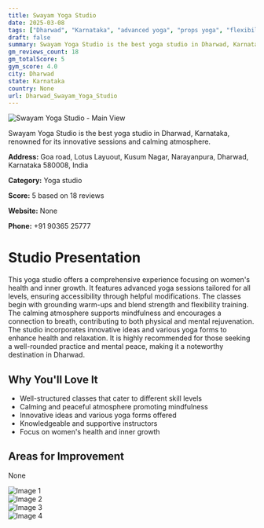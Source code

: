 ```yaml
---
title: Swayam Yoga Studio
date: 2025-03-08
tags: ["Dharwad", "Karnataka", "advanced yoga", "props yoga", "flexibility training", "peaceful", "innovative", "Dharwad"]  
draft: false
summary: Swayam Yoga Studio is the best yoga studio in Dharwad, Karnataka, renowned for its innovative sessions and calming atmosphere.
gm_reviews_count: 18
gm_totalScore: 5
gym_score: 4.0
city: Dharwad
state: Karnataka
country: None
url: Dharwad_Swayam_Yoga_Studio
---
```


<div className="aspect-[16/9] relative my-8">
  <img 
    src="https://lh5.googleusercontent.com/p/AF1QipNgdBinlHnVLrel6fbO8LKc1NHBmkJBzh_bvBSX=w1920-h1080-k-no"
    alt="Swayam Yoga Studio - Main View"
    className="object-cover absolute inset-0 w-full h-full rounded-lg"
  />
</div>

Swayam Yoga Studio is the best yoga studio in Dharwad, Karnataka, renowned for its innovative sessions and calming atmosphere.

**Address:** Goa road, Lotus Layuout, Kusum Nagar, Narayanpura, Dharwad, Karnataka 580008, India

**Category:** Yoga studio

**Score:** 5 based on 18 reviews

**Website:** None

**Phone:** +91 90365 25777

# Studio Presentation

This yoga studio offers a comprehensive experience focusing on women's health and inner growth. It features advanced yoga sessions tailored for all levels, ensuring accessibility through helpful modifications. The classes begin with grounding warm-ups and blend strength and flexibility training. The calming atmosphere supports mindfulness and encourages a connection to breath, contributing to both physical and mental rejuvenation. The studio incorporates innovative ideas and various yoga forms to enhance health and relaxation. It is highly recommended for those seeking a well-rounded practice and mental peace, making it a noteworthy destination in Dharwad.

## Why You'll Love It

- Well-structured classes that cater to different skill levels
- Calming and peaceful atmosphere promoting mindfulness
- Innovative ideas and various yoga forms offered
- Knowledgeable and supportive instructors
- Focus on women's health and inner growth

## Areas for Improvement

None

<div className="grid grid-cols-1 xl:grid-cols-2 gap-4 my-8">
<div className="aspect-[4/3] relative"><img src="https://lh3.googleusercontent.com/p/AF1QipOFrmw49ET0G2u3VP9QD9q9zGCGYeHn9Hi1zUTO=w1920-h1080-k-no" alt="Image 1" className="object-cover absolute inset-0 w-full h-full rounded-lg" /></div>
<div className="aspect-[4/3] relative"><img src="https://lh5.googleusercontent.com/p/AF1QipPXX1jViiGvliwM3KLYUh7VKpY0SFGn_BOnIhQR=w1920-h1080-k-no" alt="Image 2" className="object-cover absolute inset-0 w-full h-full rounded-lg" /></div>
<div className="aspect-[4/3] relative"><img src="https://lh5.googleusercontent.com/p/AF1QipNwcF0x_3HUxLRe4Q6dVtbHQnRZrJUBbG2ZYhZh=w1920-h1080-k-no" alt="Image 3" className="object-cover absolute inset-0 w-full h-full rounded-lg" /></div>
<div className="aspect-[4/3] relative"><img src="https://lh5.googleusercontent.com/p/AF1QipMEbmWu9IJqTRMl2gUxOCfrwgT0bSnCq9y8RxHr=w1920-h1080-k-no" alt="Image 4" className="object-cover absolute inset-0 w-full h-full rounded-lg" /></div>
</div>
